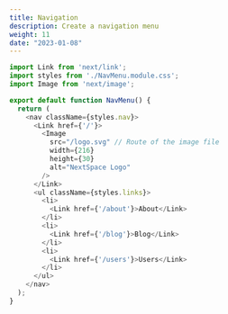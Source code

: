 ```yaml
---
title: Navigation
description: Create a navigation menu
weight: 11
date: "2023-01-08"
---
```


```ts title="App.tsx"
import Link from 'next/link';
import styles from './NavMenu.module.css';
import Image from 'next/image';

export default function NavMenu() {
  return (
    <nav className={styles.nav}>
      <Link href={'/'}>
        <Image
          src="/logo.svg" // Route of the image file
          width={216}
          height={30}
          alt="NextSpace Logo"
        />
      </Link>
      <ul className={styles.links}>
        <li>
          <Link href={'/about'}>About</Link>
        </li>
        <li>
          <Link href={'/blog'}>Blog</Link>
        </li>
        <li>
          <Link href={'/users'}>Users</Link>
        </li>
      </ul>
    </nav>
  );
}
```